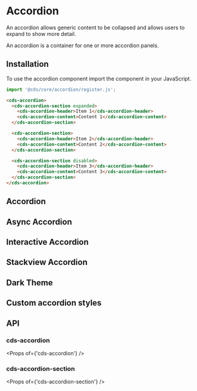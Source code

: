 
<Meta title="Components/Accordion" />

# Accordion

An accordion allows generic content to be collapsed and allows users to expand to show more detail.

An accordion is a container for one or more accordion panels.

## Installation

To use the accordion component import the component in your JavaScript.

```typescript
import '@cds/core/accordion/register.js';
```

```html
<cds-accordion>
  <cds-accordion-section expanded>
    <cds-accordion-header>Item 1</cds-accordion-header>
    <cds-accordion-content>Content 1</cds-accordion-content>
  </cds-accordion-section>

  <cds-accordion-section>
    <cds-accordion-header>Item 2</cds-accordion-header>
    <cds-accordion-content>Content 2</cds-accordion-content>
  </cds-accordion-section>

  <cds-accordion-section disabled>
    <cds-accordion-header>Item 3</cds-accordion-header>
    <cds-accordion-content>Content 3</cds-accordion-content>
  </cds-accordion-section>
</cds-accordion>
```

## Accordion

<Preview>
  <Story id="stories-accordion--basic-accordion" />
</Preview>

## Async Accordion

<Preview>
  <Story id="stories-accordion--async-accordion" />
</Preview>

## Interactive Accordion

<Preview>
  <Story id="stories-accordion--interactive" />
</Preview>

## Stackview Accordion

<Preview>
  <Story id="stories-accordion--stackview" />
</Preview>

## Dark Theme

<Preview>
  <Story id="stories-accordion--dark-theme" />
</Preview>

## Custom accordion styles

<Preview>
  <Story id="stories-accordion--custom-styles" />
</Preview>

## API

### cds-accordion

<Props of={'cds-accordion'} />

### cds-accordion-section

<Props of={'cds-accordion-section'} />
